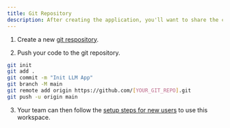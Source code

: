 ```yaml
---
title: Git Repository
description: After creating the application, you'll want to share the codebase with your team.
---
```


1. Create a new [git respository](https://github.com/new).

2. Push your code to the git repository.

```bash Terminal
git init
git add .
git commit -m "Init LLM App"
git branch -M main
git remote add origin https://github.com/[YOUR_GIT_REPO].git
git push -u origin main
```

3. Your team can then follow the [setup steps for new users](/day-2/new-users) to use this workspace.
